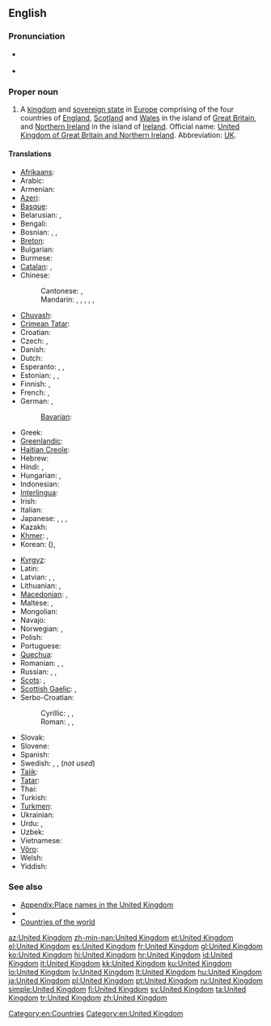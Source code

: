 ==English==
{{wikipedia}}

===Pronunciation===
* {{a|UK|US}} {{IPA|/juːˌnaɪ.tɪd ˈkɪŋ.dəm/|/jʊˌnaɪ.tɪd ˈkɪŋ.dəm/}}
* {{audio|en-us-United Kingdom.ogg|Audio (US)}}

===Proper noun===
{{en-proper noun|sg=[[united|United]] [[kingdom|Kingdom]]}}

# A [[kingdom]] and [[sovereign state]] in [[Europe]] comprising of the four countries of [[England]], [[Scotland]] and [[Wales]] in the island of [[Great Britain]], and [[Northern Ireland]] in the island of [[Ireland]]. Official name: [[United Kingdom of Great Britain and Northern Ireland]]. Abbreviation: [[UK]].

====Translations====
{{trans-top|Kingdom in Europe}}
* [[Afrikaans]]: {{t-|af|Verenigde Koninkryk|xs=Afrikaans}}
* Arabic: {{t|ar|المملكة المتحدة|f|tr=al-mámlaka al-muttáHida|sc=Arab}}
* Armenian: {{t|hy|Միացյալ Թագավորություն|tr=Miac'yal T'agavorut'yun|sc=Armn}}
* [[Azeri]]: {{t|az|Böyük Britaniya}}
* [[Basque]]: {{t|eu|Erresuma Batua}}
* Belarusian: {{t|be|Злучанае Каралеўства|n|tr=Zlúčanaje Karaléŭstva|sc=Cyrl}}, {{t|be|Аб'яднанае Каралеўства|n|tr=Ab'jadnánaje Karaléŭstva|sc=Cyrl}}
* Bengali: {{t|bn|যুক্তরাজ্য|tr=Juktôrajjô|sc=Beng}}
* Bosnian: {{t|bs|Ujedinjeno Kraljevstvo|n}}, {{t|bs|Ujedinjeno Kraljevstvo Velike Britanije i Sjeverne Irske|n}}, {{t|bs|Velika Britanija|f}}
* [[Breton]]: {{t|br|Rouantelezh Unanet}}
* Bulgarian: {{t|bg|Обединеното кралство|sc=Cyrl}}
* Burmese: {{t|my|ဘုရင့္နုိင္‌ငံပ္ရည္‌ထောင္‌စု|tr=bʰúẏĩnaĩṅã pẏitʰoũsú|sc=Mymr}}
* [[Catalan]]: {{t|ca|Regne Unit|m}}, {{t|ca|Regne Unit de la Gran Bretanya i Irlanda del Nord|m}}
* Chinese:
*: Cantonese: {{tø|yue|英國|tr=jing1 gwok3|sc=Hani|xs=Cantonese}}, {{tø|yue|大英聯合王國|tr=daai6 jing1 lyun4 hap6 wong4 gwok3|sc=Hani|xs=Cantonese}}
*: Mandarin: {{t|zh|英國|sc=Hani}}, {{t|zh|英国|tr=Yīngguó|sc=Hani}}, {{t|zh|大不列顛及北愛爾蘭聯合王國|sc=Hani}}, {{t|zh|大不列颠及北爱尔兰联合王国|tr=Dà-Bùlièdiān jí Běi-Ài'ěrlán Liánhé Wángguó|sc=Hani}}, {{t|zh|聯合王國|sc=Hani}}, {{t|zh|联合王国|tr=Liánhé Wángguó|sc=Hani}}
* [[Chuvash]]: {{tø|cv|Аслă Британи|sc=Cyrl|xs=Chuvash}}
* [[Crimean Tatar]]: {{tø|crh|Büyük Britaniya}}
* Croatian: {{t+|hr|Ujedinjeno Kraljevstvo|n}}
* Czech: {{t+|cs|Velká Británie|f}}, {{t|cs|Spojené království|n}}
* Danish: {{t-|da|Forenede Kongerige}}
* Dutch: {{t+|nl|Verenigd Koninkrijk}}
* Esperanto: {{t-|eo|Britio|xs=Esperanto}}, {{t-|eo|Unuiĝinta Regno|xs=Esperanto}}, {{t|eo|Unuiĝinta Regno de Grand-Britio kaj Nord-Irlando|xs=Esperanto}}
* Estonian: {{t|et|Suurbritannia}}, {{t|et|Ühendkuningriik}}, {{t|et|Suurbritannia ja Põhja-Iiri Ühendkuningriik}}
* Finnish: {{t+|fi|Yhdistynyt kuningaskunta}}, {{t+|fi|Iso-Britannia}}
* French: {{t+|fr|Royaume-Uni|m}}, {{t+|fr|Royaume-Uni de Grande-Bretagne et d'Irlande du Nord|m}}
* German: {{t+|de|Vereinigtes Königreich|n}},  {{t+|de|Großbritannien|n}}
*: [[Bavarian]]: {{tø|bar|Vaeinigte Kinireich}}
* Greek: {{t|el|Ηνωμένο Βασίλειο|n|tr=Inoméno Vasílio|sc=Grek}}
* [[Greenlandic]]: {{t-|kl|Tuluit Nunaat|xs=Greenlandic}}
* [[Haitian Creole]]: {{tø|ht|Wayòm Ini}}
* Hebrew: {{t|he|הממלכה המאוחדת|tr=ha-mamlakha ha-meukhedet|sc=Hebr}}
* Hindi: {{t|hi|यूनाइटेड किंगडम|tr=yūnā'iṭeḍ kiṅgḍam|sc=Deva}}, {{t|hi|संयुक्त राजशाही|tr=sanyukta rājaśāhī|sc=Deva}}
* Hungarian: {{t+|hu|Egyesült Királyság}}, {{t+|hu|Nagy-Britannia és Észak-Írország Egyesült Királysága}}
* Indonesian: {{t|id|Kerajaan Inggris}}
* [[Interlingua]]: {{t|ia|Regno Unite}}
* Irish: {{t|ga|An Ríocht Aontaithe|f}}
* Italian: {{t+|it|Regno Unito|m}}
* Japanese: {{t+|ja|英国|tr=えいこく, Eikoku}}, {{t+|ja|イギリス|tr=igirisu}}, {{t-|ja|グレートブリテンおよび北アイルランド連合王国|tr=Gurēto Buriten oyobi Kita-Airurando rengō ōkoku}}, {{t|ja|連合王国|tr=れんごうおうこく, Rengō ōkoku}}
* Kazakh: {{t|kk|Құрама Патшалық|tr=Qurama Patşalıq|sc=Cyrl}}
* [[Khmer]]: {{t|km|ចក្រភពអង់គ្លេស|sc=Khmr|tr=chak pʰup ɑngkleih}}, {{t|km|សហរាជាណាចក្រ|sc=Khmr|tr=saha riechie naa chak}}
* Korean: {{t|ko|영국|tr=Yeong-guk|sc=Kore}} ({{t|ko|英國|sc=Kore}}), {{t|ko|대브리튼 연합 왕국|tr=Dae-beuriteun Yeonhap Wang-guk|sc=Kore}} {{t|ko|연합 왕국|tr=Yeonhap Wang-guk|sc=Kore}}
{{trans-mid}}
* [[Kyrgyz]]: {{t|ky|Бириккен Падышалык|tr=Birikken Padışalıq|sc=Cyrl}}
* Latin: {{t|la|Britanniarum Regnum|n}}
* Latvian: {{t|lv|Apvienotā Karaliste|f}}, {{t|lv|Lielbritānija|f}}, {{t|lv|Lielbritānijas un Ziemeļīrijas Apvienotā Karaliste|f}}
* Lithuanian: {{t+|lt|Jungtinė Karalystė|xs=Lithuanian}}, {{t+|lt|Didžioji Britanija|xs=Lithuanian}}
* [[Macedonian]]: {{t+|mk|Обединето Кралство|n|tr=Obedíneto Králstvo}},  {{t+|mk|Велика Британија|f|tr=Vélika Británija}}
* Maltese: {{t|mt|Renju Unit|alt=Ir-Renju Unit}}, {{t|mt|Ir-Renju Unit tal-Gran Brittanja u l-Irlanda ta' Fuq}}
* Mongolian: {{t|mn|Нэгдсэн Вант улс|tr=Negdsen Vant uls|sc=Cyrl}}
* Navajo: {{tø|nv|Tó Táʼ Dinéʼiʼ Bikéyah}}
* Norwegian: {{t+|no|Storbritannia}}, {{t-|no|Det forente kongerike Storbritannia og Nord-Irland}}
* Polish: {{t+|pl|Zjednoczone Królestwo|n}}
* Portuguese: {{t+|pt|Reino Unido|m}}
* [[Quechua]]: {{t-|qu|Hukllachasqa Qhapaq Suyu|xs=Quechua}}
* Romanian: {{t|ro|Marea Britanie|f}}, {{t|ro|Regatul Unit al Marii Britanii și Irlandei de Nord|n}}, {{t|ro|Regatul Unit|n}}
* Russian: {{t|ru|Великобритания|f|tr=Velikobritánija|sc=Cyrl}}, {{t|ru|Соединённое Королевство Великобритании и Северной Ирландии|n|tr=Sojedinjónnoje Korolévstvo Velikobritánii i Sévernoj Irlándii|sc=Cyrl}}, {{t|ru|Соединённое Королевство|n|tr=Sojedinjónnoje Korolévstvo|sc=Cyrl}}
* [[Scots]]: {{tø|sco|Unitit Kinrick}}, {{tø|sco|Unitit Kinrick o Greet Britain an Norlin Airlann}}
* [[Scottish Gaelic]]: {{t|gd|Rìoghachd Aonaichte|f|alt=An Rìoghachd Aonaichte}}, {{t|gd|Rìoghachd Aonaichte na Breatainn Mhòr agus Eirinn a Tuath|f|alt=An Rìoghachd Aonaichte na Breatainn Mhòr agus Eirinn a Tuath}}
* Serbo-Croatian:
*: Cyrillic: {{t|sh|Уједињено Краљевство|n|sc=Cyrl}}, {{t|sh|Уједињено Краљевство Велике Британије и Сјеверне Ирске|n|sc=Cyrl}}, {{t|sr|Велика Британија|f|sc=Cyrl}}
*: Roman: {{t|sh|Ujedinjeno Kraljevstvo|n}}, {{t|sh|Ujedinjeno Kraljevstvo Velike Britanije i Sjeverne Irske|n}}, {{t|sh|Velika Britanija|f}}
* Slovak: {{t|sk|Spojené kráľovstvo|n}}
* Slovene: {{t+|sl|Združeno kraljestvo|n}}
* Spanish: {{t+|es|Reino Unido|m}}
* Swedish: {{t|sv|Storbritannien}}, {{t|sv|England}} {{qualifier|colloquial}}, {{t|sv|Förenade kungariket}} (''not used'')
* [[Tajik]]: {{t|tg|Подшоҳии Муттаҳида|tr=Podšohii Muttahida|sc=Cyrl}}
* [[Tatar]]: {{t|tt|Берләшкән Патшалык|tr=Berläşkän Patşalıq|sc=Cyrl}}
* Thai: {{t|th|สหราชอาณาจักร|tr=sàhà râat aanaajàk|sc=Thai}}
* Turkish: {{t+|tr|Birleşik Krallık}}
* [[Turkmen]]: {{t|tk|Birleşen Patyşalyk}}
* Ukrainian: {{t|uk|Сполучене Королівство|n|tr=Spolúčene Korolívstvo|sc=Cyrl}}
* Urdu: {{t|ur|مملکت متحدہ|tr=mamlakat muttahida|sc=ur-Arab}}, {{t|ur|یونائٹڈ کنگڈم|tr=yūnā'iṭeḍ kiṅgḍam|sc=ur-Arab}}
* Uzbek: {{t|uz|Birlashgan Qirollik}}
* Vietnamese: {{t|vi|Vương quốc Anh|xs=Vietnamese}}
* [[Võro]]: {{tø|vro|Ühendkuningriik}}
* Welsh: {{t|cy|Teyrnas Unigol|f|alt=Y Deyrnas Unigol}}
* Yiddish: {{t|yi|פֿאַראײניקט קיניגרײַך|n|tr=far'eynikt kinigraykh|sc=Hebr}}
{{trans-bottom}}

===See also===
* [[Appendix:Place names in the United Kingdom]]
* {{list|en|countries of Europe}}
* [[Appendix:Countries of the world|Countries of the world]]

[[Category:en:Countries]]
[[Category:en:United Kingdom]]

[[az:United Kingdom]]
[[zh-min-nan:United Kingdom]]
[[et:United Kingdom]]
[[el:United Kingdom]]
[[es:United Kingdom]]
[[fr:United Kingdom]]
[[gl:United Kingdom]]
[[ko:United Kingdom]]
[[hi:United Kingdom]]
[[hr:United Kingdom]]
[[id:United Kingdom]]
[[it:United Kingdom]]
[[kk:United Kingdom]]
[[ku:United Kingdom]]
[[lo:United Kingdom]]
[[lv:United Kingdom]]
[[lt:United Kingdom]]
[[hu:United Kingdom]]
[[ja:United Kingdom]]
[[pl:United Kingdom]]
[[pt:United Kingdom]]
[[ru:United Kingdom]]
[[simple:United Kingdom]]
[[fi:United Kingdom]]
[[sv:United Kingdom]]
[[ta:United Kingdom]]
[[tr:United Kingdom]]
[[zh:United Kingdom]]